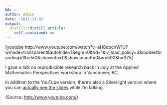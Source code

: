```yaml
---
NA: ~
author: Admin
date: '2011-11-02'
output:
  distill::distill_article:
    self_contained: no
---
```


[youtube http://www.youtube.com/watch?v=aH8dpcirW1U?wmode=transparent&autohide=1&egm=0&hd=1&iv\_load\_policy=3&modestbranding=1&rel=0&showinfo=0&showsearch=0&w=500&h=375]

I gave a talk on reproducible research back in July at the Applied Mathematics Perspectives workshop in Vancouver, BC.

In addition to the YouTube version, there&#8217;s also a Silverlight version where you can <a href="http://mediasite.mediagroup.ubc.ca/MediaGroup/Viewer/?peid=1c8f6b5a331546ed9f28631239d8b24d1d" target="_blank">actually see the slides</a> while I&#8217;m talking.

<div class="attribution">
  (<span>Source:</span> <a href="http://www.youtube.com/">http://www.youtube.com/</a>)
</div>
